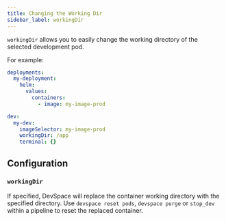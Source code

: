 ```yaml
---
title: Changing the Working Dir
sidebar_label: workingDir
---
```


`workingDir` allows you to easily change the working directory of the selected development pod.

For example:
```yaml
deployments:
  my-deployment:
    helm:
      values:
        containers:
          - image: my-image-prod

dev:
  my-dev:
    imageSelector: my-image-prod
    workingDir: /app
    terminal: {}
```

## Configuration

### `workingDir`

If specified, DevSpace will replace the container working directory with the specified directory. Use `devspace reset pods`, `devspace purge` or `stop_dev` within a pipeline to reset the replaced container.


